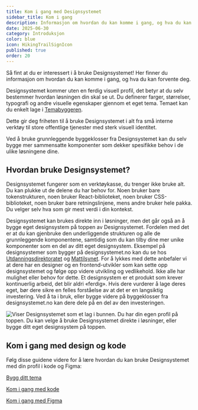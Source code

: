 ```yaml
---
title: Kom i gang med Designsystemet
sidebar_title: Kom i gang
description: Informasjon om hvordan du kan komme i gang, og hva du kan forvente deg.
date: 2025-06-30
category: Introduksjon
color: blue
icon: HikingTrailSignIcon
published: true
order: 20
---
```


Så fint at du er interessert i å bruke Designsystemet! Her finner du informasjon om hvordan du kan komme i gang, og hva du kan forvente deg.

Designsystemet kommer uten en ferdig visuell profil, det betyr at du selv bestemmer hvordan løsningen din skal se ut. Du definerer farger, størrelser, typografi og andre visuelle egenskaper gjennom et eget tema. Temaet kan du enkelt lage i [Temabyggeren](https://theme.designsystemet.no/).

Dette gir deg friheten til å bruke Designsystemet i alt fra små interne verktøy til store offentlige tjenester med sterk visuell identitet.

Ved å bruke grunnleggende byggeklosser fra Designsystemet kan du selv bygge mer sammensatte komponenter som dekker spesifikke behov i de ulike løsningene dine. 

## Hvordan bruke Designsystemet? 
Designsystemet fungerer som en verktøykasse, du trenger ikke bruke alt. Du kan plukke ut de delene du har behov for. Noen bruker bare tokenstrukturen, noen bruker React-biblioteket, noen bruker CSS-biblioteket, noen bruker bare retningslinjene, mens andre bruker hele pakka. Du velger selv hva som gir mest verdi i din kontekst.
 
Designsystemet kan brukes direkte inn i løsninger, men det går også an å bygge eget designsystem på toppen av Designsystemet. Fordelen med det er at du kan gjenbruke den underliggende strukturen og alle de grunnleggende komponentene, samtidig som du kan tilby dine mer unike komponenter som en del av ditt eget designsystem. Eksempel på designsystemer som bygger på designsystemet.no kan du se hos [Utdanningsdirektoratet](https://github.com/Utdanningsdirektoratet/designsystem) og [Mattilsynet](http://design.mattilsynet.no/). For å lykkes med dette anbefaler vi at dere har en designer og en frontend-utvikler som kan sette opp designsystemet og følge opp videre utvikling og vedlikehold. Ikke alle har mulighet eller behov for dette. Et designsystem er et produkt som krever kontinuerlig arbeid, det blir aldri «ferdig». Hvis dere vurderer å lage deres eget, bør dere sikre en felles forståelse av at det er en langsiktig investering. Ved å ta i bruk, eller bygge videre på byggeklosser fra designsystemet.no kan dere dele på en del av den investeringen.

<Image
  src='/img/lagvis-bruk.png'
  alt='Viser Designsystemet som et lag i bunnen. Du har din egen profil på toppen. Du kan velge å bruke Designsystemet direkte i løsninger, eller bygge ditt eget designsystem på toppen.'
  boxShadow={false}
  caption='Noen velger å bygge sitt eget designsystem på toppen av Designsystemet, mens andre bruker det direkte i løsninger.'
/>

## Kom i gang med design og kode

Følg disse guidene videre for å lære hvordan du kan bruke Designsystemet med din profil i kode og Figma:

[Bygg ditt tema](/no/fundamentals/themebuilder/own-theme) 

[Kom i gang med kode](/no/fundamentals/code/get-started) 

[Kom i gang med Figma](/no/fundamentals/figma/get-started)

<br/>
<br/>
